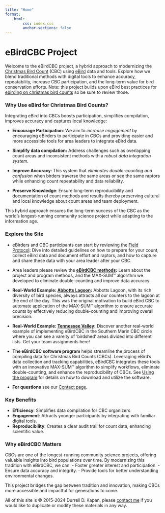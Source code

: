 ```yaml
---
title: "Home"
format: 
    html:
        css: index.css
        anchor-sections: false
---
```


# eBirdCBC Project

Welcome to the eBirdCBC project, a hybrid approach to modernizing the [Christmas Bird Count](https://www.audubon.org/community-science/christmas-bird-count) (CBC) using [eBird](https://ebird.org/home) data and tools. Explore how we blend traditional methods with digital tools to enhance accuracy, repeatability, increase CBC participation, and the long-term value for bird conservation efforts. Note: this project builds upon eBird best practices for [ebirding on christmas bird counts](https://ebird.org/news/ebirding-on-christmas-bird-counts) so be sure to review those.

### Why Use eBird for Christmas Bird Counts?

Integrating eBird into CBCs boosts participation, simplifies compilation, improves accuracy and captures local knowledge:

-   **Encourage Participation**: We aim to *increase engagement* by encouraging eBirders to participate in CBCs and providing easier and more accessible tools for area leaders to integrate eBird data.

-   **Simplify data compilation:** Address challenges such as overlapping count areas and inconsistent methods with a *robust data integration system*.

-   **Improve Accuracy**: This system that *eliminates double-counting and confusion* when birders traverse the same areas or see the same raptors while enhancing count repeatability and data reliability.

-   **Preserve Knowledge**: Ensure long-term reproducibility and documentation of count methods and results thereby preserving cultural and local knowledge about count areas and team deployment.

This hybrid approach ensures the long-term success of the CBC as the world’s longest-running community science project while adapting to the information age.

### Explore the Site

-   eBirders and CBC participants can start by reviewing the [Field Protocol](fieldprotocol.html)**:** Dive into detailed guidelines on how to prepare for your count, collect eBird data and document effort and raptors, and how to capture and share these data with your area leader after your CBC.

-   Area leaders please review the [**eBirdCBC methods**](eBirdCBCmethods.html "eBirdCBC methods")**:** Learn about the project and program methods, and the MAX-SUM™ algorithm we developed to eliminate double-counting and improve data accuracy.

-   **Real-World Example: [Abbotts Lagoon](abbottslagoon.html):** Abbotts Lagoon, with its rich diversity of bird species, always attracts all our counters to the lagoon at the end of the day. This was the original motivation to build eBird CBC to automate application of the MAX-SUM™ algorithm to ensure accurate counts by effectively reducing double-counting and improving overall precision.

-   **Real-World Example: [Tennessee Valley](tennesseevalley.html):** Discover another real-world example of implementing eBirdCBC in the Southern Marin CBC circle where you can see a vareity of 'birdshed' areas divided into different lists. Get your team assignments here!

-   **The eBirdCBC software program** helps streamline the process of compiling data for Christmas Bird Counts (CBCs). Leveraging eBird’s data collection and tracking capabilities, eBirdCBC integrates these tools with an innovative MAX-SUM™ algorithm to simplify workflows, eliminate double-counting, and enhance the reproducibility of CBCs. See [Using the program](usingtheprogram.html) for details on how to download and utilize the software.

-   **For questions** see our [Contact page](contact.qmd).

### Key Benefits

-   **Efficiency**: Simplifies data compilation for CBC organizers.
-   **Engagement**: Attracts younger participants by integrating with familiar digital tools.
-   **Reproducibility**: Creates a clear audit trail for count data, enhancing scientific value.

### Why eBirdCBC Matters

CBCs are one of the longest-running community science projects, offering valuable insights into bird populations over time. By modernizing this tradition with eBirdCBC, we can: - Foster greater interest and participation. - Ensure data accuracy and integrity. - Provide tools for better understanding environmental changes.

This project bridges the gap between tradition and innovation, making CBCs more accessible and impactful for generations to come.

All of this site is © 2015-2024 Durrell D. Kapan, please [contact me](contact.qmd) if you would like to duplicate or modify these materials in any way.

### 
